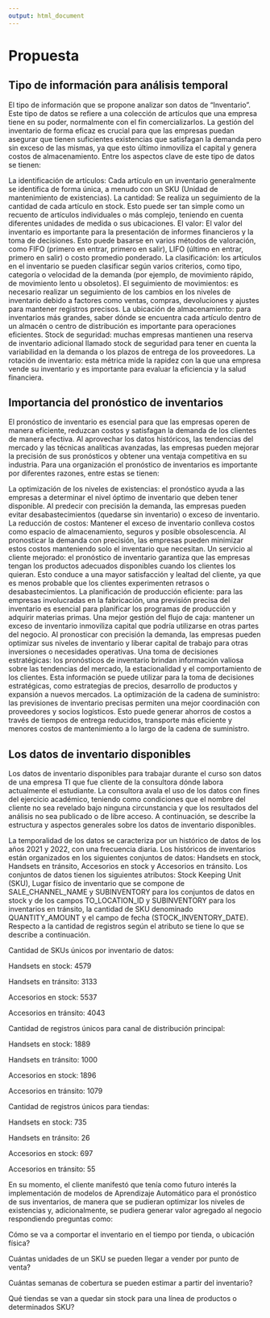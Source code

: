 ```yaml
---
output: html_document
---
```

# Propuesta {#propuesta}

## Tipo de información para análisis temporal

El tipo de información que se propone analizar son datos de "Inventario". Este tipo de datos se refiere a una colección de artículos que una empresa tiene en su poder, normalmente con el fin comercializarlos. La gestión del inventario de forma eficaz es crucial para que las empresas puedan asegurar que tienen suficientes existencias que satisfagan la demanda pero sin exceso de las mismas, ya que esto último inmoviliza el capital y genera costos de almacenamiento. Entre los aspectos clave de este tipo de datos se tienen: 

La identificación de artículos: Cada artículo en un inventario generalmente se identifica de forma única, a menudo con un SKU (Unidad de mantenimiento de existencias).
La cantidad: Se realiza un seguimiento de la cantidad de cada artículo en stock. Esto puede ser tan simple como un recuento de artículos individuales o más complejo, teniendo en cuenta diferentes unidades de medida o sus ubicaciones.
El valor: El valor del inventario es importante para la presentación de informes financieros y la toma de decisiones. Esto puede basarse en varios métodos de valoración, como FIFO (primero en entrar, primero en salir), LIFO (último en entrar, primero en salir) o costo promedio ponderado.
La clasificación: los artículos en el inventario se pueden clasificar según varios criterios, como tipo, categoría o velocidad de la demanda (por ejemplo, de movimiento rápido, de movimiento lento u obsoletos).
El seguimiento de movimientos: es necesario realizar un seguimiento de los cambios en los niveles de inventario debido a factores como ventas, compras, devoluciones y ajustes para mantener registros precisos.
La ubicación de almacenamiento: para inventarios más grandes, saber dónde se encuentra cada artículo dentro de un almacén o centro de distribución es importante para operaciones eficientes.
Stock de seguridad: muchas empresas mantienen una reserva de inventario adicional llamado stock de seguridad para tener en cuenta la variabilidad en la demanda o los plazos de entrega de los proveedores.
La rotación de inventario: esta métrica mide la rapidez con la que una empresa vende su inventario y es importante para evaluar la eficiencia y la salud financiera.

## Importancia del pronóstico de inventarios

El pronóstico de inventario es esencial para que las empresas operen de manera eficiente, reduzcan costos y satisfagan la demanda de los clientes de manera efectiva. Al aprovechar los datos históricos, las tendencias del mercado y las técnicas analíticas avanzadas, las empresas pueden mejorar la precisión de sus pronósticos y obtener una ventaja competitiva en su industria. Para una organización el pronóstico de inventarios es importante por diferentes razones, entre estas se tienen:

La optimización de los niveles de existencias: el pronóstico ayuda a las empresas a determinar el nivel óptimo de inventario que deben tener disponible. Al predecir con precisión la demanda, las empresas pueden evitar desabastecimientos (quedarse sin inventario) o exceso de inventario.
La reducción de costos: Mantener el exceso de inventario conlleva costos como espacio de almacenamiento, seguros y posible obsolescencia. Al pronosticar la demanda con precisión, las empresas pueden minimizar estos costos manteniendo solo el inventario que necesitan.
Un servicio al cliente mejorado: el pronóstico de inventario garantiza que las empresas tengan los productos adecuados disponibles cuando los clientes los quieran. Esto conduce a una mayor satisfacción y lealtad del cliente, ya que es menos probable que los clientes experimenten retrasos o desabastecimientos.
La planificación de producción eficiente: para las empresas involucradas en la fabricación, una previsión precisa del inventario es esencial para planificar los programas de producción y adquirir materias primas. 
Una mejor gestión del flujo de caja: mantener un exceso de inventario inmoviliza capital que podría utilizarse en otras partes del negocio. Al pronosticar con precisión la demanda, las empresas pueden optimizar sus niveles de inventario y liberar capital de trabajo para otras inversiones o necesidades operativas.
Una toma de decisiones estratégicas: los pronósticos de inventario brindan información valiosa sobre las tendencias del mercado, la estacionalidad y el comportamiento de los clientes. Esta información se puede utilizar para la toma de decisiones estratégicas, como estrategias de precios, desarrollo de productos y expansión a nuevos mercados.
La optimización de la cadena de suministro: las previsiones de inventario precisas permiten una mejor coordinación con proveedores y socios logísticos. Esto puede generar ahorros de costos a través de tiempos de entrega reducidos, transporte más eficiente y menores costos de mantenimiento a lo largo de la cadena de suministro.

## Los datos de inventario disponibles 

Los datos de inventario disponibles para trabajar durante el curso son datos de una empresa TI que fue cliente de la consultora dónde labora actualmente el estudiante. La consultora avala el uso de los datos con fines del ejercicio académico, teniendo como condiciones que el nombre del cliente no sea revelado bajo ninguna circunstancia y que los resultados del análisis no sea publicado o de libre acceso. A continuación, se describe la estructura y aspectos generales sobre los datos de inventario disponibles.

La temporalidad de los datos se caracteriza por un histórico de datos de los años 2021 y 2022, con una frecuencia diaria. Los históricos de inventarios están organizados en los siguientes conjuntos de datos: Handsets en stock, Handsets en tránsito, Accesorios en stock y Accesorios en tránsito. Los conjuntos de datos tienen los siguientes atributos: Stock Keeping Unit (SKU), Lugar físico de inventario que se compone de SALE_CHANNEL_NAME y SUBINVENTORY para los conjuntos de datos en stock y de los campos TO_LOCATION_ID y SUBINVENTORY para los inventarios en tránsito, la cantidad de SKU denominado QUANTITY_AMOUNT y el campo de fecha (STOCK_INVENTORY_DATE). Respecto a la cantidad de registros según el atributo se tiene lo que se describe a continuación.

Cantidad de SKUs únicos por inventario de datos: 

Handsets en stock: 4579 	

Handsets en tránsito: 3133 
 	
Accesorios en stock: 5537 
 	
Accesorios en tránsito: 4043 
 
Cantidad de registros únicos para canal de distribución principal: 

Handsets en stock: 1889 	

Handsets en tránsito: 1000 
 	
Accesorios en stock: 1896 
 	
Accesorios en tránsito: 1079 
 
  
Cantidad de registros únicos para tiendas: 

Handsets en stock: 735 	

Handsets en tránsito: 26 
 	
Accesorios en stock: 697 
 	
Accesorios en tránsito: 55 

En su momento, el cliente manifestó que tenía como futuro interés la implementación de modelos de Aprendizaje Automático para el pronóstico de sus inventarios, de manera que se pudieran optimizar los niveles de existencias y, adicionalmente, se pudiera generar valor agregado al negocio respondiendo preguntas como:

Cómo se va a comportar el inventario en el tiempo por tienda, o ubicación física? 

Cuántas unidades de un SKU se pueden llegar a vender por punto de venta?

Cuántas semanas de cobertura se pueden estimar a partir del inventario?

Qué tiendas se van a quedar sin stock para una línea de productos o determinados SKU?



 	 	 	 





